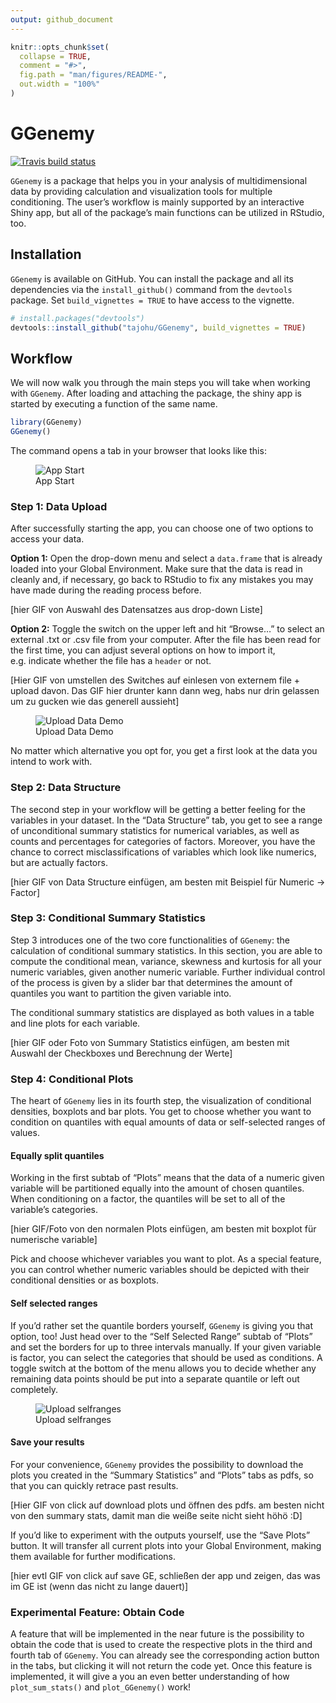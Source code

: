 ```yaml
---
output: github_document
---
```


<!-- README.md is generated from README.Rmd. Please edit that file -->

```r
knitr::opts_chunk$set(
  collapse = TRUE,
  comment = "#>",
  fig.path = "man/figures/README-",
  out.width = "100%"
)
```
# GGenemy

<!-- badges: start -->
  [![Travis build status](https://travis-ci.org/tajohu/GGenemy.svg?branch=master)](https://travis-ci.org/tajohu/GGenemy)
<!-- badges: end -->

`GGenemy` is a package that helps you in your analysis of multidimensional data by providing calculation and visualization tools for multiple conditioning. 
The user's workflow is mainly supported by an interactive Shiny app, but all of
the package's main functions can be utilized in RStudio, too. 

## Installation

`GGenemy` is available on GitHub. You can install the package and all its
dependencies via the `install_github()` command from the `devtools` package. Set `build_vignettes = TRUE` to have access to the vignette. 

``` r
# install.packages("devtools")
devtools::install_github("tajohu/GGenemy", build_vignettes = TRUE)
```

## Workflow

We will now walk you through the main steps you will take when working 
with `GGenemy`.
After loading and attaching the package, the shiny app is started by executing a 
function of the same name.

```r 
library(GGenemy)
GGenemy()
```
The command opens a tab in your browser that looks like this:

![App Start](images/app_start.png)

### Step 1: Data Upload

After successfully starting the app, you can choose one of two options to access your data.

**Option 1:** Open the drop-down menu and select a `data.frame` that is already loaded into your Global Environment. Make sure that the data is read in cleanly and, if necessary, go back to RStudio to fix any mistakes you may have made during the reading process before. 

[hier GIF von Auswahl des Datensatzes aus drop-down Liste]

**Option 2:** Toggle the switch on the upper left and hit "Browse..." to select an external .txt or .csv file from your computer. After the file has been read for the first time, you can adjust several options on how to import it, e.g. indicate whether the file has a `header` or not.

[Hier GIF von umstellen des Switches auf einlesen von externem file + upload davon. Das GIF hier drunter kann dann weg, habs nur drin gelassen um zu gucken wie das generell aussieht]

![Upload Data Demo](images/1.Gif_Data_Upload.gif)

No matter which alternative you opt for, you get a first look at the data you intend to work with. 

### Step 2: Data Structure

The second step in your workflow will be getting a better feeling for the variables in your dataset. In the "Data Structure" tab, you get to see a range of unconditional summary statistics for numerical variables, as well as counts and percentages for categories of factors. Moreover, you have the chance to correct misclassifications of variables which look like numerics, but are actually factors. 

[hier GIF von Data Structure einfügen, am besten mit Beispiel für Numeric -> Factor]

### Step 3: Conditional Summary Statistics

Step 3 introduces one of the two core functionalities of `GGenemy`: the calculation of conditional summary statistics. In this section, you are able to compute the conditional mean, variance, skewness and kurtosis for all your numeric variables,
given another numeric variable. Further individual control of the process is given by a slider bar that determines the amount of quantiles you want to partition the given variable into. 

The conditional summary statistics are displayed as both values in a table and line plots for each variable. 

[hier GIF oder Foto von Summary Statistics einfügen, am besten mit Auswahl der Checkboxes und Berechnung der Werte]

### Step 4: Conditional Plots

The heart of `GGenemy` lies in its fourth step, the visualization of conditional densities, boxplots and bar plots. You get to choose whether you want to condition on quantiles with equal amounts of data or self-selected ranges of values.

#### Equally split quantiles

Working in the first subtab of "Plots" means that the data of a numeric given variable will be partitioned equally into the amount of chosen quantiles. When conditioning on a factor, the quantiles will be set to all of the variable's categories. 

[hier GIF/Foto von den normalen Plots einfügen, am besten mit boxplot für numerische variable]

Pick and choose whichever variables you want to plot. As a special feature, you can control whether numeric variables should be depicted with their conditional densities or as boxplots. 

#### Self selected ranges

If you'd rather set the quantile borders yourself, `GGenemy` is giving you that option, too! Just head over to the "Self Selected Range" subtab of "Plots" and set the borders for up to three intervals manually. If your given variable is factor, you can select the categories that should be used as conditions. A toggle switch at the bottom of the menu allows you to decide whether any remaining data points should be put into a separate quantile or left out completely. 

![Upload selfranges](images/selfranges_gif.gif)

#### Save your results

For your convenience, `GGenemy` provides the possibility to download the plots you created in the "Summary Statistics" and "Plots" tabs as pdfs, so that you can quickly retrace past results.

[Hier GIF von click auf download plots und öffnen des pdfs. am besten nicht von den summary stats, damit man die weiße seite nicht sieht höhö :D]

If you'd like to experiment with the outputs yourself, use the "Save Plots" button. It will transfer all current plots into your Global Environment, making them available for further modifications.

[hier evtl GIF von click auf save GE, schließen der app und zeigen, das was im GE ist (wenn das nicht zu lange dauert)]

### Experimental Feature: Obtain Code

A feature that will be implemented in the near future is the possibility to obtain the code that is used to create the respective plots in the third and fourth tab of `GGenemy`. You can already see the corresponding action button in the tabs, but clicking it will not return the code yet. Once this feature is implemented, it will give a you an even better understanding of how `plot_sum_stats()` and `plot_GGenemy()` work!
